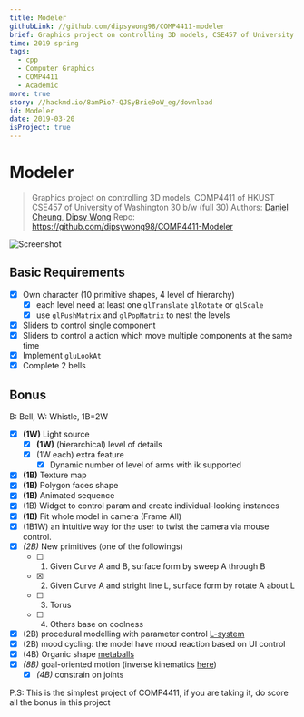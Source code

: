 ```yaml
---
title: Modeler
githubLink: //github.com/dipsywong98/COMP4411-modeler
brief: Graphics project on controlling 3D models, CSE457 of University of Washington
time: 2019 spring
tags:
  - cpp
  - Computer Graphics
  - COMP4411
  - Academic
more: true
story: //hackmd.io/8amPio7-QJSyBrie9oW_eg/download
id: Modeler
date: 2019-03-20
isProject: true
---
```



# Modeler
> Graphics project on controlling 3D models, COMP4411 of HKUST
> CSE457 of University of Washington
> 30 b/w (full 30)
> Authors: [Daniel Cheung](//github.com/danvim), [Dipsy Wong](//github.com/dipsywong98)
> Repo: https://github.com/dipsywong98/COMP4411-Modeler
> 

![Screenshot](https://github.com/dipsywong98/COMP4411-modeler/raw/master/screenshot.png)

## Basic Requirements

- [x] Own character (10 primitive shapes, 4 level of hierarchy)
  - [x] each level need at least one `glTranslate` `glRotate` or `glScale`
  - [x] use `glPushMatrix` and `glPopMatrix` to nest the levels
- [x] Sliders to control single component
- [x] Sliders to control a action which move multiple components at the same time
- [x] Implement `gluLookAt`
- [x] Complete 2 bells

## Bonus

B: Bell, W: Whistle, 1B=2W

- [x] **(1W)** Light source
  - [x] **(1W)** (hierarchical) level of details
  - [x] (1W each) extra feature
    - [x] Dynamic number of level of arms with ik supported
- [x] **(1B)** Texture map
- [x] **(1B)** Polygon faces shape
- [x] **(1B)** Animated sequence
- [x] (1B) Widget to control param and create individual-looking instances
- [x] **(1B)** Fit whole model in camera (Frame All)
- [x] (1B1W) an intuitive way for the user to twist the camera via mouse control.
- [x] *(2B)* New primitives (one of the followings)
  - [ ] 1. Given Curve A and B, surface form by sweep A through B
  - [x] 2. Given Curve A and stright line L, surface form by rotate A about L
  - [ ] 3. Torus
  - [ ]  4. Others base on coolness
- [x] (2B) procedural modelling with parameter control [L-system](https://en.wikipedia.org/wiki/L-system)
- [x] (2B) mood cycling: the model have mood reaction based on UI control
- [x] (4B) Organic shape [metaballs](http://en.wikipedia.org/wiki/Metaballs)
- [x] *(8B)* goal-oriented motion (inverse kinematics  [here](https://course.cse.ust.hk/comp4411/Password_Only/projects/modeler/inverse-kinematics.pdf))
  - [x] *(4B)* constrain on joints

P.S: This is the simplest project of COMP4411, if you are taking it, do score all the bonus in this project
    